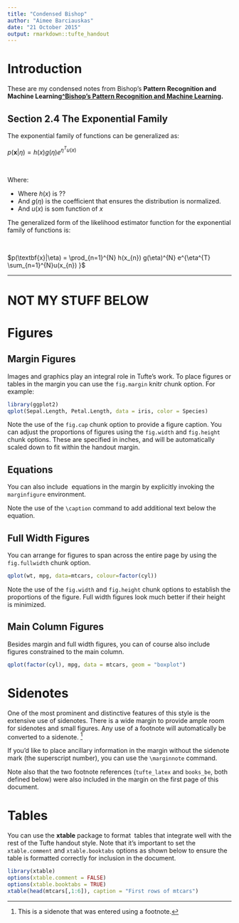 ```yaml
---
title: "Condensed Bishop"
author: "Aimee Barciauskas"
date: "21 October 2015"
output: rmarkdown::tufte_handout
---
```


# Introduction

These are my condensed notes from Bishop's **Pattern Recognition and Machine Learning[^Bishop's Pattern Recognition and Machine Learning].**

\newthought{**This is a work in progress**}

## Section 2.4 The Exponential Family

The exponential family of functions can be generalized as:

$p(\textbf{x}|\eta) = h(x) g(\eta) e^{\eta^{T} u(x) }$

&nbsp;

Where:

* Where $h(x)$ is ??
* And $g(\eta)$ is the coefficient that ensures the distribution is normalized.
* And $u(x)$ is som function of $x$

The generalized form of the likelihood estimator function for the exponential family of functions is:

&nbsp;

$p(\textbf{x}|\eta) = \prod_{n=1}^{N} h(x_{n}) g(\eta)^{N} e^{\eta^{T} \sum_{n=1}^{N}u(x_{n}) }$

____________________
# NOT MY STUFF BELOW

# Figures

## Margin Figures

Images and graphics play an integral role in Tufte's work. To place figures or tables in the margin you can use the `fig.margin` knitr chunk option. For example:

```r
library(ggplot2)
qplot(Sepal.Length, Petal.Length, data = iris, color = Species)
```

Note the use of the `fig.cap` chunk option to provide a figure caption. You can adjust the proportions of figures using the `fig.width` and `fig.height` chunk options. These are specified in inches, and will be automatically scaled down to fit within the handout margin.

## Equations

You can also include \LaTeX\ equations in the margin by explicitly invoking the `marginfigure` environment.

\begin{marginfigure}
$$\frac{d}{dx}\left( \int_{0}^{x} f(u)\,du\right)=f(x).$$
\caption{An equation}
\end{marginfigure}

Note the use of the `\caption` command to add additional text below the equation.

## Full Width Figures

You can arrange for figures to span across the entire page by using the `fig.fullwidth` chunk option.

```r
qplot(wt, mpg, data=mtcars, colour=factor(cyl))
```

Note the use of the `fig.width` and `fig.height` chunk options to establish the proportions of the figure. Full width figures look much better if their height is minimized.

## Main Column Figures

Besides margin and full width figures, you can of course also include figures constrained to the main column.

```r
qplot(factor(cyl), mpg, data = mtcars, geom = "boxplot")
```

# Sidenotes

One of the most prominent and distinctive features of this style is the extensive use of sidenotes. There is a wide margin to provide ample room for sidenotes and small figures. Any use of a footnote will automatically be converted to a sidenote. ^[This is a sidenote that was entered using a footnote.]

If you'd like to place ancillary information in the margin without the sidenote mark (the superscript number), you can use the `\marginnote` command. \marginnote{This is a margin note.  Notice that there isn't a number preceding the note.}

Note also that the two footnote references (`tufte_latex` and `books_be`, both defined below) were also included in the margin on the first page of this document.

# Tables

You can use the **xtable** package to format \LaTeX\ tables that integrate well with the rest of the Tufte handout style. Note that it's important to set the `xtable.comment` and `xtable.booktabs` options as shown below to ensure the table is formatted correctly for inclusion in the document.

```r
library(xtable)
options(xtable.comment = FALSE)
options(xtable.booktabs = TRUE)
xtable(head(mtcars[,1:6]), caption = "First rows of mtcars")
```


[^Bishop's Pattern Recognition and Machine Learning]: http://www.rmki.kfki.hu/~banmi/elte/Bishop%20-%20Pattern%20Recognition%20and%20Machine%20Learning.pdf
